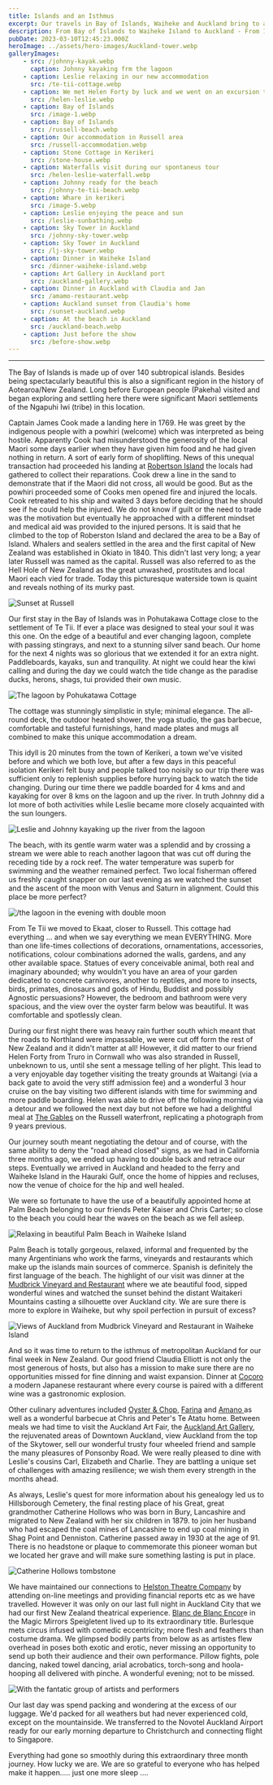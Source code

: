 ```yaml
---
title: Islands and an Isthmus
excerpt: Our travels in Bay of Islands, Waiheke and Auckland bring to a close our New Zealand adventures. Time for relaxation, recreation, culture boost and .... well read to the end!
description: From Bay of Islands to Waiheke Island to Auckland - From 18th of February to 11th March 2023
pubDate: 2023-03-10T12:45:23.000Z
heroImage: ../assets/hero-images/Auckland-tower.webp
galleryImages:
    - src: /johnny-kayak.webp
      caption: Johnny kayaking frm the lagoon
    - caption: Leslie relaxing in our new accommodation
      src: /te-tii-cottage.webp
    - caption: We met Helen Forty by luck and we went on an excursion together
      src: /helen-leslie.webp
    - caption: Bay of Islands
      src: /image-1.webp
    - caption: Bay of Islands
      src: /russell-beach.webp
    - caption: Our accommodation in Russell area
      src: /russell-accommodation.webp
    - caption: Stone Cottage in Kerikeri
      src: /stone-house.webp
    - caption: Waterfalls visit during our spontaneus tour
      src: /helen-leslie-waterfall.webp
    - caption: Johnny ready for the beach
      src: /johnny-te-tii-beach.webp
    - caption: Whare in kerikeri
      src: /image-5.webp
    - caption: Leslie enjoying the peace and sun
      src: /leslie-sunbathing.webp
    - caption: Sky Tower in Auckland
      src: /johnny-sky-tower.webp
    - caption: Sky Tower in Auckland
      src: /lj-sky-tower.webp
    - caption: Dinner in Waiheke Island
      src: /dinner-waiheke-island.webp
    - caption: Art Gallery in Auckland port
      src: /auckland-gallery.webp
    - caption: Dinner in Auckland with Claudia and Jan
      src: /amamo-restaurant.webp
    - caption: Auckland sunset from Claudia's home
      src: /sunset-auckland.webp
    - caption: At the beach in Auckland
      src: /auckland-beach.webp
    - caption: Just before the show
      src: /before-show.webp
---
```


***

The Bay of Islands is made up of over 140 subtropical islands. Besides being spectacularly beautiful this is also a significant region in the history of Aotearoa/New Zealand. Long before European people (Pakeha) visited and began exploring and settling here there were significant Maori settlements of the Ngapuhi Iwi (tribe) in this location.

Captain James Cook made a landing here in 1769. He was greet by the indigenous people with a powhiri (welcome) which was interpreted as being hostile. Apparently Cook had misunderstood the generosity of the local Maori some days earlier when they have given him food and he had given nothing in return. A sort of early form of shoplifting. News of this unequal transaction had proceeded his landing at [Robertson Island](https://www.bay-of-islands.co.nz/places-to-see/roberton-island/) the locals had gathered to collect their reparations. Cook drew a line in the sand to demonstrate that if the Maori did not cross, all would be good. But as the powhiri proceeded some of Cooks men opened fire and injured the locals. Cook retreated to his ship and waited 3 days before deciding that he should see if he could help the injured. We do not know if guilt or the need to trade was the motivation but eventually he approached with a different mindset and medical aid was provided to the injured persons. It is said that he climbed to the top of Roberston Island and declared the area to be a Bay of Island. Whalers and sealers settled in the area and the first capital of New Zealand was established in Okiato in 1840. This didn't last very long; a year later Russell was named as the capital. Russell was also referred to as the Hell Hole of New Zealand as the great unwashed, prostitutes and local Maori each vied for trade. Today this picturesque waterside town is quaint and reveals nothing of its murky past.

![Sunset at Russell](/sunset-russell.webp "Sunset at Russell")

Our first stay in the Bay of Islands was in Pohutakawa Cottage close to the settlement of Te Tii. If ever a place was designed to steal your soul it was this one. On the edge of a beautiful and ever changing lagoon, complete with passing stingrays, and next to a stunning silver sand beach. Our home for the next 4 nights was so glorious that we extended it for an extra night. Paddleboards, kayaks, sun and tranquility. At night we could hear the kiwi calling and during the day we could watch the tide change as the paradise ducks, herons, shags, tui provided their own music.

![The lagoon by Pohukatawa Cottage](/pohukatawa-cottage.webp "The lagoon by Pohukatawa Cottage")

The cottage was stunningly simplistic in style; minimal elegance. The all-round deck, the outdoor heated shower, the yoga studio, the gas barbecue, comfortable and tasteful furnishings, hand made plates and mugs all combined to make this unique accommodation a dream.

This idyll is 20 minutes from the town of Kerikeri, a town we've visited before and which we both love, but after a few days in this peaceful isolation Kerikeri felt busy and people talked too noisily so our trip there was sufficient only to replenish supplies before hurrying back to watch the tide changing. During our time there we paddle boarded for 4 kms and and kayaking for over 8 kms on the lagoon and up the river. In truth Johnny did a lot more of both activities while Leslie became more closely acquainted with the sun loungers.

![Leslie and Johnny kayaking up the river from the lagoon](/kayak-river.webp "Leslie and Johnny kayaking up the river from the lagoon")

The beach, with its gentle warm water was a splendid and by crossing a stream we were able to reach another lagoon that was cut off during the receding tide by a rock reef. The water temperature was superb for swimming and the weather remained perfect. Two local fisherman offered us freshly caught snapper on our last evening as we watched the sunset and the ascent of the moon with Venus and Saturn in alignment. Could this place be more perfect?

![/the lagoon in the evening with double moon](/double-moon.webp "/the lagoon in the evening with double moon")

From Te Tii we moved to Ekaat, closer to Russell. This cottage had everything ... and when we say everything we mean EVERYTHING. More than one life-times collections of decorations, ornamentations, accessories, notifications, colour combinations adorned the walls, gardens, and any other available space. Statues of every conceivable animal, both real and imaginary abounded; why wouldn't you have an area of your garden dedicated to concrete carnivores, another to reptiles, and more to insects, birds, primates, dinosaurs and gods of Hindu, Buddist and possibly Agnostic persuasions? However, the bedroom and bathroom were very spacious, and the view over the oyster farm below was beautiful. It was comfortable and spotlessly clean.

During our first night there was heavy rain further south which meant that the roads to Northland were impassable, we were cut off form the rest of New Zealand and it didn't matter at all! However, it did matter to our friend Helen Forty from Truro in Cornwall who was also stranded in Russell, unbeknown to us, until she sent a message telling of her plight. This lead to a very enjoyable day together visiting the treaty grounds at Waitangi (via a back gate to avoid the very stiff admission fee) and a wonderful 3 hour cruise on the bay visiting two different islands with time for swimming and more paddle boarding. Helen was able to drive off the following morning via a detour and we followed the next day but not before we had a delightful meal at [The Gables](https://www.thegablesrestaurant.co.nz/) on the Russell waterfront, replicating a photograph from 9 years previous.


<ImageMasonry src="/gables-2014.webp" alt="Us dining at the GAbles in 2014" width={380} height={250}/>

<ImageMasonry src="/gables-2023.webp" alt="Us dining at the GAbles in 2014" width={380} height={250}/>

Our journey south meant negotiating the detour and of course, with the same ability to deny the "road ahead closed" signs, as we had in California three months ago, we ended up having to double back and retrace our steps. Eventually we arrived in Auckland and headed to the ferry and Waiheke Island in the Hauraki Gulf, once the home of hippies and recluses, now the venue of choice for the hip and well healed.

We were so fortunate to have the use of a beautifully appointed home at Palm Beach belonging to our friends Peter Kaiser and Chris Carter; so close to the beach you could hear the waves on the beach as we fell asleep.

![Relaxing in beautiful Palm Beach in Waiheke Island](/palm-beach.webp "Relaxing in beautiful Palm Beach in Waiheke Island")

Palm Beach is totally gorgeous, relaxed, informal and frequented by the many Argentinians who work the farms, vineyards and restaurants which make up the islands main sources of commerce. Spanish is definitely the first language of the beach. The highlight of our visit was dinner at the [Mudbrick Vineyard and Restaurant](https://mudbrick.co.nz/) where we ate beautiful food, sipped wonderful wines and watched the sunset behind the distant Waitakeri Mountains casting a silhouette over Auckland city. We are sure there is more to explore in Waiheke, but why spoil perfection in pursuit of excess?

![Views of Auckland from Mudbrick Vineyard and Restaurant in Waiheke Island](/auckland-from-waiheke.webp "Views of Auckland from Mudbrick Vineyard and Restaurant in Waiheke Island")

And so it was time to return to the isthmus of metropolitan Auckland for our final week in New Zealand. Our good friend Claudia Elliott is not only the most generous of hosts, but also has a mission to make sure there are no opportunities missed for fine dinning and waist expansion. Dinner at [Cocoro](https://www.cocoro.co.nz/) a modern Japanese restaurant where every course is paired with a different wine was a gastronomic explosion.


<ImageText src="/seafood-cocoro.webp" alt="Seafood platter at the Cocoro restaurant" caption="his is where food, theatre and art combine on a platter! The fish course alone had over 35 types of fish and seafood."/>

Other culinary adventures included [Oyster & Chop](https://oysterandchop.co.nz/), [Farina](https://www.farina.co.nz/) and [Amano ](https://savor.co.nz/amano)as well as a wonderful barbecue at Chris and Peter's Te Atatu home. Between meals we had time to visit the Auckland Art Fair, the [Auckland Art Gallery](https://www.aucklandartgallery.com/), the rejuvenated areas of Downtown Auckland, view Auckland from the top of the Skytower, sell our wonderful trusty four wheeled friend and sample the many pleasures of Ponsonby Road. We were really pleased to dine with Leslie's cousins Carl, Elizabeth and Charlie. They are battling a unique set of challenges with amazing resilience; we wish them every strength in the months ahead.

As always, Leslie's quest for more information about his genealogy led us to Hillsborough Cemetery, the final resting place of his Great, great grandmother Catherine Hollows who was born in Bury, Lancashire and migrated to New Zealand with her six children in 1879. to join her husband who had escaped the coal mines of Lancashire to end up coal mining in Shag Point and Denniston. Catherine passed away in 1930 at the age of 91. There is no headstone or plaque to commemorate this pioneer woman but we located her grave and will make sure something lasting is put in place.

![Catherine Hollows tombstone](/catherine-hollows-tombstone.webp "Catherine Hollows tombstone")

We have maintained our connections to [Helston Theatre Company](https://www.helstontheatrecompany.co.uk/) by attending on-line meetings and providing financial reports etc as we have travelled. However it was only on our last full night in Auckland City that we had our first New Zealand theatrical experience. [Blanc de Blanc Encor](https://www.aucklandlive.co.nz/show/blanc-de-blanc-encore)e in the Magic Mirrors Speigletent lived up to its extraordinary title. Burlesque mets circus infused with comedic eccentricity; more flesh and feathers than costume drama. We glimpsed bodily parts from below as as artistes flew overhead in poses both exotic and erotic, never missing an opportunity to send up both their audience and their own performance. Pillow fights, pole dancing, naked towel dancing, arial acrobatics, torch-song and hoola-hooping all delivered with pinche. A wonderful evening; not to be missed.

![With the fantatic group of artists and performers](/blanc-de-blanc.webp "With the fantatic group of artists and performers")

Our last day was spend packing and wondering at the excess of our luggage. We'd packed for all weathers but had never experienced cold, except on the mountainside. We transferred to the Novotel Auckland Airport ready for our early morning departure to Christchurch and connecting flight to Singapore.

Everything had gone so smoothly during this extraordinary three month journey. How lucky we are. We are so grateful to everyone who has helped make it happen..... just one more sleep ....

